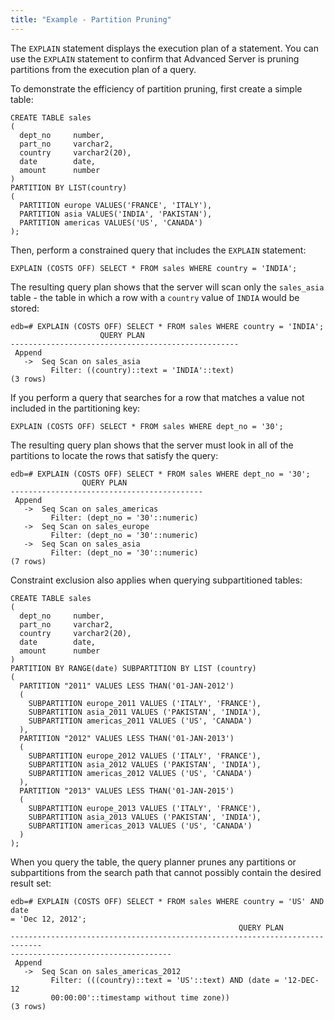 ```yaml
---
title: "Example - Partition Pruning"
---
```


<div id="example_partition_pruning" class="registered_link"></div>

The `EXPLAIN` statement displays the execution plan of a statement. You can use the `EXPLAIN` statement to confirm that Advanced Server is pruning partitions from the execution plan of a query.

To demonstrate the efficiency of partition pruning, first create a simple table:

```text
CREATE TABLE sales
(
  dept_no     number,
  part_no     varchar2,
  country     varchar2(20),
  date        date,
  amount      number
)
PARTITION BY LIST(country)
(
  PARTITION europe VALUES('FRANCE', 'ITALY'),
  PARTITION asia VALUES('INDIA', 'PAKISTAN'),
  PARTITION americas VALUES('US', 'CANADA')
);
```

Then, perform a constrained query that includes the `EXPLAIN` statement:

```text
EXPLAIN (COSTS OFF) SELECT * FROM sales WHERE country = 'INDIA';
```

The resulting query plan shows that the server will scan only the `sales_asia` table - the table in which a row with a `country` value of `INDIA` would be stored:

```text
edb=# EXPLAIN (COSTS OFF) SELECT * FROM sales WHERE country = 'INDIA';
                    QUERY PLAN
---------------------------------------------------
 Append
   ->  Seq Scan on sales_asia
         Filter: ((country)::text = 'INDIA'::text)
(3 rows)
```

If you perform a query that searches for a row that matches a value not included in the partitioning key:

```text
EXPLAIN (COSTS OFF) SELECT * FROM sales WHERE dept_no = '30';
```

The resulting query plan shows that the server must look in all of the partitions to locate the rows that satisfy the query:

```text
edb=# EXPLAIN (COSTS OFF) SELECT * FROM sales WHERE dept_no = '30';
                QUERY PLAN
-------------------------------------------
 Append
   ->  Seq Scan on sales_americas
         Filter: (dept_no = '30'::numeric)
   ->  Seq Scan on sales_europe
         Filter: (dept_no = '30'::numeric)
   ->  Seq Scan on sales_asia
         Filter: (dept_no = '30'::numeric)
(7 rows)
```

Constraint exclusion also applies when querying subpartitioned tables:

```text
CREATE TABLE sales
(
  dept_no     number,
  part_no     varchar2,
  country     varchar2(20),
  date        date,
  amount      number
)
PARTITION BY RANGE(date) SUBPARTITION BY LIST (country)
(
  PARTITION "2011" VALUES LESS THAN('01-JAN-2012')
  (
    SUBPARTITION europe_2011 VALUES ('ITALY', 'FRANCE'),
    SUBPARTITION asia_2011 VALUES ('PAKISTAN', 'INDIA'),
    SUBPARTITION americas_2011 VALUES ('US', 'CANADA')
  ),
  PARTITION "2012" VALUES LESS THAN('01-JAN-2013')
  (
    SUBPARTITION europe_2012 VALUES ('ITALY', 'FRANCE'),
    SUBPARTITION asia_2012 VALUES ('PAKISTAN', 'INDIA'),
    SUBPARTITION americas_2012 VALUES ('US', 'CANADA')
  ),
  PARTITION "2013" VALUES LESS THAN('01-JAN-2015')
  (
    SUBPARTITION europe_2013 VALUES ('ITALY', 'FRANCE'),
    SUBPARTITION asia_2013 VALUES ('PAKISTAN', 'INDIA'),
    SUBPARTITION americas_2013 VALUES ('US', 'CANADA')
  )
);
```

When you query the table, the query planner prunes any partitions or subpartitions from the search path that cannot possibly contain the desired result set:

```text
edb=# EXPLAIN (COSTS OFF) SELECT * FROM sales WHERE country = 'US' AND date
= 'Dec 12, 2012';
                                                   QUERY PLAN
-----------------------------------------------------------------------------
------------------------------------
 Append
   ->  Seq Scan on sales_americas_2012
         Filter: (((country)::text = 'US'::text) AND (date = '12-DEC-12
         00:00:00'::timestamp without time zone))
(3 rows)
```
